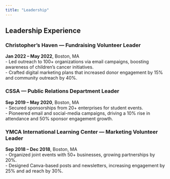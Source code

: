 ```yaml
---
title: "Leadership"
---
```


## Leadership Experience

::: card
### Christopher’s Haven — Fundraising Volunteer Leader

**Jan 2022 – May 2022**, Boston, MA\
- Led outreach to 100+ organizations via email campaigns, boosting awareness of children’s cancer initiatives.\
- Crafted digital marketing plans that increased donor engagement by 15% and community outreach by 40%.
:::

::: card
### CSSA — Public Relations Department Leader

**Sep 2019 – May 2020**, Boston, MA\
- Secured sponsorships from 20+ enterprises for student events.\
- Pioneered email and social-media campaigns, driving a 10% rise in attendance and 50% sponsor engagement growth.
:::

::: card
### YMCA International Learning Center — Marketing Volunteer Leader

**Sep 2018 – Dec 2018**, Boston, MA\
- Organized joint events with 50+ businesses, growing partnerships by 20%.\
- Designed Canva-based posts and newsletters, increasing engagement by 25% and ad reach by 30%.
:::
